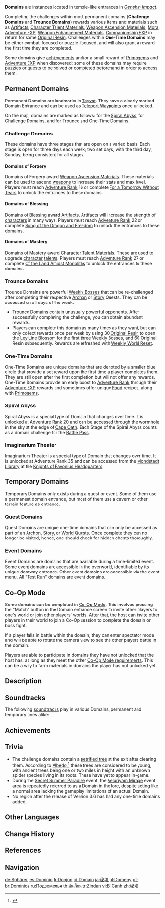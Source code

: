 {{CustomTabs
|tab1 = Overview
|tab2 = List
}}
{{Terminology Infobox
|image        = <gallery>
Emblem Domains.png|Emblem
Domain Entrance.png|Domain Entrance
</gallery>
|type         = Game Systems
|group        = Activities
}}
'''Domains''' are instances located in temple-like entrances in ''[[Genshin Impact]]''.

Completing the challenges within most permanent domains ('''Challenge Domains''' and '''Trounce Domains''') rewards various items and materials such as [[Artifact]]s, [[Character Talent Material]]s, [[Weapon Ascension Material]]s, [[Mora]], [[Adventure EXP]], [[Weapon Enhancement Material]]s, [[Companionship EXP]] in return for some [[Original Resin]]. Challenges within '''One-Time Domains''' may be either combat-focused or puzzle-focused, and will also grant a reward the first time they are completed.

Some domains give [[#Achievements|achievements]] and/or a small reward of [[Primogem]]s and [[Adventure EXP]] when discovered; some of these domains may require puzzles or quests to be solved or completed beforehand in order to access them.

==Permanent Domains==
Permanent Domains are landmarks in [[Teyvat]]. They have a clearly marked Domain Entrance and can be used as [[Teleport Waypoint]]s once unlocked.

On the map, domains are marked as follows: {{Item|Spiral Abyss|20|type=UI|notext=1}} for the [[Spiral Abyss]], {{Item|Challenge Domains|20|type=UI|notext=1}} for Challenge Domains, and {{Item|Domains|20|type=UI|notext=1}} for Trounce and One-Time Domains.

===Challenge Domains===
These domains have three stages that are open on a varied basis. Each stage is open for three days each week; two set days, with the third day, Sunday, being consistent for all stages.

====Domains of Forgery====
{{Main|Domain of Forgery}}
Domains of Forgery award [[Weapon Ascension Materials]]. These materials can be used to ascend [[weapons]] to increase their stats and max level. Players must reach [[Adventure Rank]] 16 or complete [[For a Tomorrow Without Tears]] to unlock the entrances to these domains.

{{Domains by Category Gallery|Domains of Forgery}}

====Domains of Blessing====
{{Main|Domain of Blessing}}
Domains of Blessing award [[Artifacts]]. Artifacts will increase the strength of [[character]]s in many ways. Players must reach [[Adventure Rank]] 22 or complete [[Song of the Dragon and Freedom]] to unlock the entrances to these domains.

{{Domains by Category Gallery|Domains of Blessing}}

====Domains of Mastery====
{{Main|Domain of Mastery}}
Domains of Mastery award [[Character Talent Material]]s. These are used to upgrade [[character]] [[talents]]. Players must reach [[Adventure Rank]] 27 or complete [[Of the Land Amidst Monoliths]] to unlock the entrances to these domains.

{{Domains by Category Gallery|Domains of Mastery}}

===Trounce Domains===
{{Main|Trounce Domain}}
Trounce Domains are powerful [[Weekly Bosses]] that can be re-challenged after completing their respective [[Archon Quest|Archon]] or [[Story Quest|Story]] Quests. They can be accessed on all days of the week.
<section begin="trouncerule" />
*Trounce Domains contain unusually powerful opponents. After successfully completing the challenge, you can obtain abundant rewards.
*Players can complete this domain as many times as they want, but can only collect rewards once per week by using 30 [[Original Resin]] to open the [[Ley Line Blossom]] for the first three Weekly Bosses, and 60 Original Resin subsequently. Rewards are refreshed with [[Reset#Weekly World Reset|Weekly World Reset]].<section end="trouncerule" />
{{Domains by Category Gallery|Trounce Domains}}

===One-Time Domains===
{{Main|One-Time Domain}}
One-Time Domains are unique domains that are denoted by a smaller blue circle that provide a set reward upon the first time a player completes them. They are still open after the first completion but will not offer any rewards. One-Time Domains provide an early boost to [[Adventure Rank]] through their [[Adventure EXP]] rewards and sometimes offer unique [[Food]] recipes, along with [[Primogem]]s.

===Spiral Abyss===
{{Main|Spiral Abyss}}
Spiral Abyss is a special type of Domain that changes over time. It is unlocked at Adventure Rank 20 and can be accessed through the wormhole in the sky at the edge of [[Cape Oath]]. Each Stage of the Spiral Abyss counts as a domain challenge for the [[Battle Pass]].

===Imaginarium Theater===
{{Main|Imaginarium Theater}}
Imaginarium Theater is a special type of Domain that changes over time. It is unlocked at Adventure Rank 35 and can be accessed from the [[Mondstadt Library]] at the [[Knights of Favonius Headquarters]].

==Temporary Domains==
Temporary Domains only exists during a quest or event. Some of them use a permanent domain entrance, but most of them use a cavern or other terrain feature as entrance.

===Quest Domains===
{{Main|Quest Domain}}
Quest Domains are unique one-time domains that can only be accessed as part of an [[Archon Quest|Archon]], [[Story Quest|Story]], or [[World Quest]]s. Once complete they can no longer be visited, hence, one should check for hidden chests thoroughly.

===Event Domains===
{{Main|Event Domain}}
Event Domains are domains that are available during a time-limited event. Some event domains are accessible in the overworld, identifiable by its unique doorway entrance. Other event domains are accessible via the event menu. All "Test Run" domains are event domains.

==Co-Op Mode==
{{Main|Co-Op Mode}}
Some domains can be completed in [[Co-Op Mode]]. This involves pressing the "Match" button in the Domain entrance screen to invite other players to one's world or join other players' worlds. After that, the host can invite other players in their world to join a Co-Op session to complete the domain or boss fight.

If a player falls in battle within the domain, they can enter spectator mode and will be able to rotate the camera view to see the other players battle in the domain.

Players are able to participate in domains they have not unlocked that the host has, as long as they meet the other [[Co-Op Mode#Rules and Restrictions|Co-Op Mode requirements]]. This can be a way to farm materials in domains the player has not unlocked yet.

==Description==
{{Description|{{Color|menu|Rules}}<br>Upon completing a domain, use Original Resin at the Petrified Tree at the end of the domain to claim your rewards.<br>Original Resin replenishes at a rate of 1 Original Resin every 8 minutes.<br>Original Resin will not replenish once it reaches the max amount.<br>You can also replenish Original Resin by spending Primogems.<br><br>{{Color|menu|Rewards}}<br>Challenge different domains to get artifacts and all sorts of level-up materials. <br>The rewards of different domains are as follows:<br><br>{{Color|menu|Domain of Blessing: Artifacts}}<br>Domain of Blessing awards artifacts.<br>Artifacts can enhance characters' stats and give set bonuses. They can also be used to enhance other artifacts.<br><br>{{Color|menu|Domain of Mastery: Talent Level-Up Material}}<br>Domain of Mastery awards Talent Level-Up Materials.<br>These materials can be used to level up characters' talents and skills, enhancing their fighting ability.<br><br>{{Color|menu|Domain of Forgery: Weapon Ascension Material}}<br>Domain of Forgery awards Weapon Ascension Materials.<br>These materials can be used to ascend weapons, enhancing weapon stats and increasing max level.|[[Adventurer Handbook]]: Domains}}

==Soundtracks==
The following [[soundtrack]]s play in various Domains, permanent and temporary ones alike:
{{Collapsible|{{Soundtracks by Category Table|type=domain}}|Display List|collapsed=1}}

==Achievements==
{{Achievement Topic Table|topic=Domains|requirements=1}}

==Trivia==
* The challenge domains contain a [[Irminsul|petrified tree]] at the exit after clearing them. According to [[Albedo]],<ref>{{Ref/VO|Albedo|Interesting Things}}</ref> these trees are considered to be young, with ancient trees being one or two miles in height with an unknown spider species living in its roots. These have yet to appear in-game.
* During the [[Secret Summer Paradise]] event, the [[Veluriyam Mirage]] event area is repeatedly referred to as a Domain in the lore, despite acting like a normal area lacking the gameplay limitations of an actual Domain.
* No region after the release of Version 3.6 has had any one-time domains added.

==Other Languages==
{{Other Languages
|en       = Domain
|zhs      = 秘境
|zhs_rm   = Mìjìng
|zht      = 秘境
|zht_rm   = Mìjìng
|zh_tl    = 
|ja       = 秘境
|ja_rm    = Hikyou
|ja_tl    = Unexplored Region
|ko       = {{tt|비경|祕境}}
|ko_tl    = Mysterious Place
|es       = Dominio
|es_tl    = Domain
|fr       = Donjon
|fr_tl    = Dungeon
|ru       = Подземелье
|ru_tl    = Dungeon
|th       = ดันเจี้ยน
|th_rm    = 
|th_tl    = 
|vi       = {{tt|Bí Cảnh|祕境}}
|vi_tl    = 
|de       = Sphäre
|de_tl    = Sphere
|id       = Domain
|pt       = Domínio
|pt_tl    = 
|tr       = Zindan
|tr_tl    = Dungeon
|it       = Dominio
|it_tl    = Domain
}}

==Change History==
{{Change History|1.0}}

==References==
{{Reflist}}

==Navigation==
{{Domain Navbox|state=collapsed}}
{{Combat Navbox|state=collapsed}}
{{Genshin Navbox}}

[[de:Sphären]]
[[es:Dominio]]
[[fr:Donjon]]
[[id:Domain]]
[[ja:秘境]]
[[pl:Domeny]]
[[pt-br:Domínios]]
[[ru:Подземелья]]
[[th:ดันเจี้ยน]]
[[tr:Zindan]]
[[vi:Bí Cảnh]]
[[zh:秘境]]